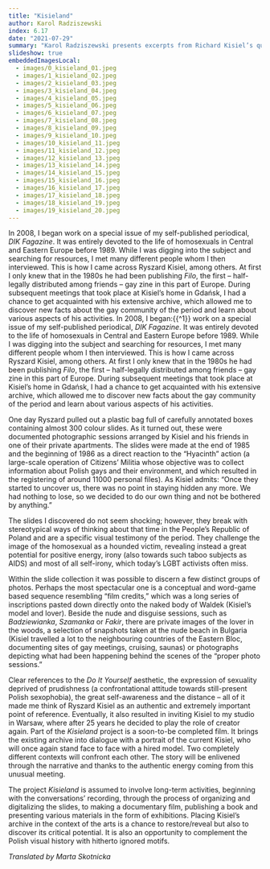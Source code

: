 ```yaml
---
title: "Kisieland"
author: Karol Radziszewski
index: 6.17
date: "2021-07-29"
summary: "Karol Radziszewski presents excerpts from Richard Kisiel’s queer slide archive and his own work on the archive."
slideshow: true
embeddedImagesLocal:
  - images/0_kisieland_01.jpeg
  - images/1_kisieland_02.jpeg
  - images/2_kisieland_03.jpeg
  - images/3_kisieland_04.jpeg
  - images/4_kisieland_05.jpeg
  - images/5_kisieland_06.jpeg
  - images/6_kisieland_07.jpeg
  - images/7_kisieland_08.jpeg
  - images/8_kisieland_09.jpeg
  - images/9_kisieland_10.jpeg
  - images/10_kisieland_11.jpeg
  - images/11_kisieland_12.jpeg
  - images/12_kisieland_13.jpeg
  - images/13_kisieland_14.jpeg
  - images/14_kisieland_15.jpeg
  - images/15_kisieland_16.jpeg
  - images/16_kisieland_17.jpeg
  - images/17_kisieland_18.jpeg
  - images/18_kisieland_19.jpeg
  - images/19_kisieland_20.jpeg
---
```


<TitleSlide title="Kisieland" subtitle="Karol Radziszewski" />

<TextSlide>

In 2008, I began work on a special issue of my self-published periodical, _DIK Fagazine_. It was entirely devoted to the life of homosexuals in Central and Eastern Europe before 1989. While I was digging into the subject and searching for resources, I met many different people whom I then interviewed. This is how I came across Ryszard Kisiel, among others. At first I only knew that in the 1980s he had been publishing _Filo_, the first – half-legally distributed among friends – gay zine in this part of Europe. During subsequent meetings that took place at Kisiel’s home in Gdańsk, I had a chance to get acquainted with his extensive archive, which allowed me to discover new facts about the gay community of the period and learn about various aspects of his activities.
In 2008, I began:{{^1}} work on a special issue of my self-published periodical, _DIK Fagazine_. It was entirely devoted to the life of homosexuals in Central and Eastern Europe before 1989. While I was digging into the subject and searching for resources, I met many different people whom I then interviewed. This is how I came across Ryszard Kisiel, among others. At first I only knew that in the 1980s he had been publishing _Filo_, the first – half-legally distributed among friends – gay zine in this part of Europe. During subsequent meetings that took place at Kisiel’s home in Gdańsk, I had a chance to get acquainted with his extensive archive, which allowed me to discover new facts about the gay community of the period and learn about various aspects of his activities.

</TextSlide>

<FullscreenImageSlide
  image={props.localImages[0]}
  caption="Slide from the archive of Ryszard Kisiel."
/>

<TextSlide>

One day Ryszard pulled out a plastic bag full of carefully annotated boxes containing almost 300 colour slides. As it turned out, these were documented photographic sessions arranged by Kisiel and his friends in one of their private apartments. The slides were made at the end of 1985 and the beginning of 1986 as a direct reaction to the “Hyacinth” action (a large-scale operation of Citizens’ Militia whose objective was to collect information about Polish gays and their environment, and which resulted in the registering of around 11000 personal files). As Kisiel admits: “Once they started to uncover us, there was no point in staying hidden any more. We had nothing to lose, so we decided to do our own thing and not be bothered by anything.”

</TextSlide>

<ViewportImageSlide>
  <ViewportImage
    image={props.localImages[4]}
    caption="Slide from the archive of Ryszard Kisiel."
  ></ViewportImage>
</ViewportImageSlide>

  <ViewportImageSlide>
  <ViewportImage
    image={props.localImages[5]}
    caption="Slide from the archive of Ryszard Kisiel."
  ></ViewportImage>
</ViewportImageSlide>

  <TextSlide>

  The slides I discovered do not seem shocking; however, they break with stereotypical ways of thinking about that time in the People’s Republic of Poland and are a specific visual testimony of the period. They challenge the image of the homosexual as a hounded victim, revealing instead a great potential for positive energy, irony (also towards such taboo subjects as AIDS) and most of all self-irony, which today’s LGBT activists often miss.

  </TextSlide>

  <CarouselSlide>
  <Carousel
    images={[
      props.localImages[6],
      props.localImages[7],
      props.localImages[8],
      props.localImages[9],
      props.localImages[10],
    ]}
    captions={[
      "Slide from the archive of Ryszard Kisiel.",
      "Slide from the archive of Ryszard Kisiel.",
      "Slide from the archive of Ryszard Kisiel.",
      "Slide from the archive of Ryszard Kisiel.",
      "Slide from the archive of Ryszard Kisiel.",
    ]}
  />
</CarouselSlide>

<TextSlide>

Within the slide collection it was possible to discern a few distinct groups of photos. Perhaps the most spectacular one is a conceptual and word-game based sequence resembling “film credits,” which was a long series of inscriptions pasted down directly onto the naked body of Waldek (Kisiel’s model and lover). Beside the nude and disguise sessions, such as *Badziewianka*, *Szamanka* or *Fakir*, there are private images of the lover in the woods, a selection of snapshots taken at the nude beach in Bulgaria (Kisiel travelled a lot to the neighbouring countries of the Eastern Bloc, documenting sites of gay meetings, cruising, saunas) or photographs depicting what had been happening behind the scenes of the “proper photo sessions.”

</TextSlide>

 <CarouselSlide>
  <Carousel
    images={[
      props.localImages[1],
      props.localImages[2],
      props.localImages[3],
    ]}
    captions={[
      "Slide from the archive of Ryszard Kisiel.",
      "Slide from the archive of Ryszard Kisiel.",
      "Slide from the archive of Ryszard Kisiel.",
    ]}
  />
</CarouselSlide>

<TextSlide>

Clear references to the *Do It Yourself* aesthetic, the expression of sexuality deprived of prudishness (a confrontational attitude towards still-present Polish sexophobia), the great self-awareness and the distance – all of it made me think of Ryszard Kisiel as an authentic and extremely important point of reference. Eventually, it also resulted in inviting Kisiel to my studio in Warsaw, where after 25 years he decided to play the role of creator again. Part of the *Kisieland* project is a soon-to-be completed film. It brings the existing archive into dialogue with a portrait of the current Kisiel, who will once again stand face to face with a hired model. Two completely different contexts will confront each other. The story will be enlivened through the narrative and thanks to the authentic energy coming from this unusual meeting.

</TextSlide>

<SplitSlide rightSticky>
<CenterImageSlide
    image={props.localImages[12]}
    caption="Slide from the archive of Ryszard Kisiel."
  />
  <CenterImageSlide
    image={props.localImages[13]}
    caption="Slide from the archive of Ryszard Kisiel."
  />
</SplitSlide>

<SplitSlide rightSticky>
<CenterImageSlide
    image={props.localImages[11]}
    caption="Slide from the archive of Ryszard Kisiel."
  />
  <CenterImageSlide
    image={props.localImages[18]}
    caption="Slide from the archive of Ryszard Kisiel."
  />
</SplitSlide>

<TextSlide>

The project *Kisieland* is assumed to involve long-term activities, beginning with the conversations’ recording, through the process of organizing and digitalizing the slides, to making a documentary film, publishing a book and presenting various materials in the form of exhibitions. Placing Kisiel’s archive in the context of the arts is a chance to restore/reveal but also to discover its critical potential. It is also an opportunity to complement the Polish visual history with hitherto ignored motifs.

*Translated by Marta Skotnicka*

</TextSlide>

  <CarouselSlide>
  <Carousel
    images={[
      props.localImages[14],
      props.localImages[15],
      props.localImages[17],
      props.localImages[16],
      props.localImages[19],
    ]}
    captions={[
      "Slide from the archive of Ryszard Kisiel.",
      "Slide from the archive of Ryszard Kisiel.",
      "Slide from the archive of Ryszard Kisiel.",
      "Slide from the archive of Ryszard Kisiel.",
      "Slide from the archive of Ryszard Kisiel.",
    ]}
  />
</CarouselSlide>